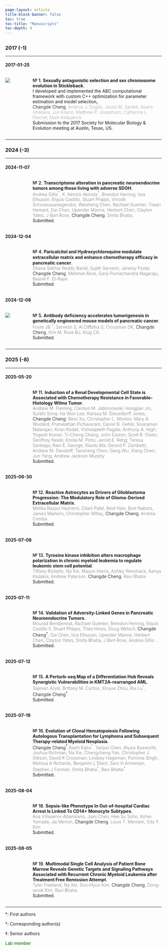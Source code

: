 ```yaml
---
page-layout: article
title-block-banner: false
toc: true
toc-title: "Manuscripts"  
toc-depth: 4
---
```


<!-- ## Working papers -->
---

### 2017 (-1)

---

#### 2017-01-25 {#sec-w1}



:::: {.columns}

::: {.column width="8%"}
![](preprints/2017_SMBE/featured.png)
:::

::: {.column width="2%"}
:::

::: {.column width="90%"}
[№ 1.]{style="font-size: 100%; font-weight:500; color:black;"} **Sexually antagonistic selection and sex chromosome evolution in Stickleback**. \
I developed and implemented the ABC computational framework with custom C++ optimization for parameter estimation and model selection, \
<!-- [before I discovered how deeply I had been misled by my colleagues in the lab, and how much they wanted to see me be removed.]{style="font-weight: 200; color:white;"} \ -->
[Changde Cheng]{style="font-weight: 300; color:black;"}[,  Andrius J. Dagilis, Jason M. Sardell, Asano Ishikawa, Jun Kitano,  Matthew P. Josephson, Catherine L. Peichel, Mark Kirkpatrick.]{style="font-weight: 200; color:gray;"}\
Submission to the 2017 Society for Molecular Biology & Evolution meeting at Austin, Texas, US. 
:::

::::

---

### 2024 (-3)

---

#### 2024-11-07 {#sec-w3}




:::: {.columns}

::: {.column width="8%"}
<!-- ![](preprints/2024_gmm/featured.png) -->
:::

::: {.column width="2%"}
:::

::: {.column width="90%"}
[№ 2.]{style="font-size: 100%; font-weight:500; color:black;"} **Transcriptome alteration in pancreatic neuroendocrine tumors among those living with adverse SDOH**. \
[Andrea Gillis$^{\ast}$, K. Kerrick Akinola$^{\ast}$, Brendon Herring, Isra Elhussin, Elquis Castillo, Stuart Phipps, Vinodh Srinivasasainagendra, Weisheng Chen, Rachael Guenter, Tiwari Hemant, Dai Chen, Upender Manne, Herbert Chen, Clayton Yates, J Bart Rose, [Changde Cheng]{style="color:black;"}, Smita Bhatia.]{style="font-weight: 300;color:gray;"}\
Submitted.
:::

::::



#### 2024-12-04 {#sec-w5}


:::: {.columns}

::: {.column width="8%"}
<!-- ![](preprints/2024_gmm/featured.png) -->
:::

::: {.column width="2%"}
:::

::: {.column width="90%"}
[№ 4.]{style="font-size: 100%; font-weight:500; color:black;"} **Paricalcitol and Hydroxychloroquine modulate extracellular matrix and enhance chemotherapy eﬃcacy in pancreatic cancer**. \
[Dhana Sekhar Reddy Bandi, Sujith Sarvesh, Jeremy Foote, [Changde Cheng]{style="color:black;"}, Mehmet Akce, Ganji
Purnachandra Nagaraju, Bassel F. El-Raye.]{style="font-weight: 300;color:gray;"}\
Submitted.
:::

::::



#### 2024-12-08 {#sec-w6}


:::: {.columns}

::: {.column width="8%"}
![](preprints/2024_gmm/featured.png)
:::

::: {.column width="2%"}
:::

::: {.column width="90%"}
[№ 5.]{style="font-size: 100%; font-weight:500; color:black;"} **Antibody deficiency accelerates tumorigenesis in genetically engineered mouse models of pancreatic cancer**. \
[Foote JB $^{\dagger}$, Sarvesh S, Al Diﬀalha S, Crossman DK, [Changde Cheng]{style="color:black;"}, Kim M, Rose BJ, Klug CA.]{style="font-weight: 300;color:gray;"}\
Submitted.
:::

::::

---

### 2025 (-8)

---

<!-- #### 2025-01-15 {#sec-w8} -->


<!-- :::: {.columns} -->

<!-- ::: {.column width="8%"} -->

<!-- ::: -->

<!-- ::: {.column width="2%"} -->
<!-- ::: -->

<!-- ::: {.column width="90%"} -->
<!-- [№ 7.]{style="font-size: 100%; font-weight:500; color:black;"} **Germline Pathogenic/ Likely Pathogenic Mutations and Subsequent Neoplasms among Childhood Cancer Survivors – A report from the Children’s Oncology Group ALTE03N1 Study**. \ -->
<!-- [Liting Zhou , Purnima Singh , David K. Crossman , Joshua Richman , Mr Patrick J Trainor , [Changde Cheng]{style="color:black;"} , Xuexia Wang , Noha Sharafeldin , Lindsey Hageman , Maryam Sheikh , Melissa Richard , Danielle N. Friedman , Joseph Neglia , Zhaoming Wang , Melissa M Hudson , Saro H Armenian , Douglas Hawkins , Ravi Bhatia , Wendy Landier, Smita Bhatia]{style="font-weight: 300;color:gray;"}\ -->
<!-- Submitted. -->
<!-- ::: -->

<!-- :::: -->



<!-- #### 2025-01-20 {#sec-w9} -->


<!-- :::: {.columns} -->

<!-- ::: {.column width="8%"} -->

<!-- ::: -->

<!-- ::: {.column width="2%"} -->
<!-- ::: -->

<!-- ::: {.column width="90%"} -->
<!-- [№ 8.]{style="font-size: 100%; font-weight:500; color:black;"} **Acute myeloid leukemia microenvironment impairs neutrophil maturation and function through NFκB signaling**. \ -->
<!-- [Paran Goel, Sajesan Aryal, Alana M. Franceski, Valeriya Kuznetsova, Amanda Costa, Francesca Luca, Ashley N. Connelly, Daniel W. Phillips, Caroline C. Ennis, Sourajeet Karfa, Brittany L. Crown, Estelle Carminita, Virginia Camacho, Gracie M. Jack, [Changde Cheng]{style="color:black;"}, Asumi Yokota, Rui Lu , Ravi Bhatia , Pran K. Datta, Kellie R. Machlus, P. Brent Ferrell , Hideyo Hirai and Robert S. Welner]{style="font-weight: 300;color:gray;"}\ -->
<!-- Submitted. -->
<!-- ::: -->

<!-- :::: -->


<!-- #### 2025-02-13 {#sec-w10} -->


<!-- :::: {.columns} -->

<!-- ::: {.column width="8%"} -->

<!-- ::: -->

<!-- ::: {.column width="2%"} -->
<!-- ::: -->

<!-- ::: {.column width="90%"} -->
<!-- [№ 9.]{style="font-size: 100%; font-weight:500; color:black;"} **Clonal hematopoiesis and subsequent venous thromboembolism among survivors of autologous transplantation for lymphoma**. \ -->
<!-- [Radhika Gangaraju; Yanjun Chen; Lindsey Hageman; Alysia Bosworth; Elizabeth Ross; Liton Francisco; Purnima Singh; Melissa Richard; Chengcheng Yan; Rashi Kalra; [Changde Cheng]{style="color:black;"}; Saro Armenian; Stephen Forman; Ravi Bhatia; Smita Bhatia.]{style="font-weight: 300;color:gray;"}\ -->
<!-- Submitted. -->
<!-- ::: -->

<!-- :::: -->


<!-- #### 2025-03-10 {#sec-w10} -->


<!-- :::: {.columns} -->

<!-- ::: {.column width="8%"} -->

<!-- ::: -->

<!-- ::: {.column width="2%"} -->
<!-- ::: -->

<!-- ::: {.column width="90%"} -->
<!-- [№ 10.]{style="font-size: 100%; font-weight:500; color:black;"} **Marrow Minded: Characterizing Differences between Calvarium and Femur Bone Marrow Microenvironment in Diabetes**. \ -->
<!-- [Ashley Rennhack, Micheli Sielski, Bright Asare-Bediako, , Emory Johnson, Fadeela Sheini, Sergio Li Calzi, [Changde Cheng]{style="color:black;"}, Maria B. Grant.]{style="font-weight: 300;color:gray;"}\ -->
<!-- Submitted. -->
<!-- ::: -->

<!-- :::: -->



#### 2025-05-20 {#sec-w11}


:::: {.columns}

::: {.column width="8%"}

:::

::: {.column width="2%"}
:::

::: {.column width="90%"}
[№ 11.]{style="font-size: 100%; font-weight:500; color:black;"} **Induction of a Renal Developmental Cell State is Associated with Chemotherapy Resistance in Favorable-Histology Wilms Tumor**. \
[Andrew M. Fleming; Carolyn M. Jablonowski; Hongjian Jin; Surbhi Sona; Ha Won Lee; Karissa M. Dieseldorff Jones; [Changde Cheng]{style="color:black;"}; Beisi Xu; Christopher L. Morton; Mary A. Woolard; Prahalathan Pichavaram; Daniel B. Gehle; Sivaraman Natarajan; Kiran Kodali; Vishwajeeth Pagala; Anthony A. High; Yogesh Kumar; Ti-Cheng Chang; John Easton; Scott R. Olsen; Geoffrey Neale; Emilia M. Pinto; Jerold E. Rehg; Teresa Santiago; Rani E. George; Xiaotu Ma; Gerard P. Zambetti; Andrew M. Davidoff; Taosheng Chen; Gang Wu; Xiang Chen; Jun Yang; Andrew Jackson Murphy]{style="font-weight: 300;color:gray;"}\
Submitted.
:::

::::

#### 2025-06-30 {#sec-w12}


:::: {.columns}

::: {.column width="8%"}

:::

::: {.column width="2%"}
:::

::: {.column width="90%"}
[№ 12.]{style="font-size: 100%; font-weight:500; color:black;"} **Reactive Astrocytes as Drivers of Glioblastoma Progression: The Modulatory Role of Glioma-Derived Extracellular Matrix**. \
[Melika Razavi Hashemi, Dilani Patel, Reid Hale, Burt Nabors, James Markers, Chirstopher Willey,  [Changde Cheng]{style="color:black;"}, Andrea Comba.]{style="font-weight: 300;color:gray;"}\
Submitted.
:::

::::

#### 2025-07-08 {#sec-w13}


:::: {.columns}

::: {.column width="8%"}

:::

::: {.column width="2%"}
:::

::: {.column width="90%"}
[№ 13.]{style="font-size: 100%; font-weight:500; color:black;"} **Tyrosine kinase inhibition alters macrophage polarization in chronic myeloid leukemia to regulate leukemic stem cell potential**. \
[ Tiffany Ricketts, Na Xie, Mason Harris, Ashley Rennhack, Aanya Kadakia, Andrew Paterson, [Changde Cheng]{style="color:black;"}, Ravi Bhatia]{style="font-weight: 300;color:gray;"}\
Submitted.
:::

::::

#### 2025-07-11 {#sec-w14}


:::: {.columns}

::: {.column width="8%"}

:::

::: {.column width="2%"}
:::

::: {.column width="90%"}
[№ 14.]{style="font-size: 100%; font-weight:500; color:black;"} **Validation of Adversity-Linked Genes in Pancreatic Neuroendocrine Tumors**. \
[Mourad Bendjennat, Rachael Guenter, Brendon Herring, Elquis Castillo II, Stuart Phipps, Theo Hines, Doug Welsch, [Changde Cheng$^{\dagger}$]{style="color:black;"}, Dai Chen, Isra Elhussin, Upender Manne, Herbert Chen, Clayton Yates, Smita Bhatia, J Bart Rose, Andrea Gillis .]{style="font-weight: 300;color:gray;"}\
Submitted.
:::

::::

#### 2025-07-12 {#sec-w15}


:::: {.columns}

::: {.column width="8%"}

:::

::: {.column width="2%"}
:::

::: {.column width="90%"}
[№ 15.]{style="font-size: 100%; font-weight:500; color:black;"} **A Perturb-seq Map of a Differentiation Hub Reveals Synergistic Vulnerabilities in KMT2A-rearranged AML**. \
[Sajesan Aryal, Brittany M. Curtiss, Xinyue Zhou, Rui Lu$^{\dagger}$, [Changde Cheng$^{\dagger}$]{style="color:black;"}.]{style="font-weight: 300;color:gray;"}\
Submitted.
:::

::::

#### 2025-07-19 {#sec-w16}


:::: {.columns}

::: {.column width="8%"}

:::

::: {.column width="2%"}
:::

::: {.column width="90%"}
[№ 16.]{style="font-size: 100%; font-weight:500; color:black;"} **Evolution of Clonal Hematopoiesis Following Autologous Transplantation for Lymphoma and Subsequent Therapy-related Myeloid Neoplasia**. \
[ [Changde Cheng$^{\ast}$]{style="color:black;"},Rashi Kalra$^{\ast}$, Yanjun Chen, Alysia Bosworth, Joshua Richman, Na Xie, Chengcheng Yan, Christopher J Gibson, David K Crossman, Lindsey Hageman, Purnima Singh, Melissa A Richards, Benjamin L Ebert, Saro H Armenian, Stephen J Forman, Smita Bhatia$^{\dagger}$, Ravi Bhatia$^{\dagger}$]{style="font-weight: 300;color:gray;"}\
Submitted.
:::

::::


#### 2025-08-04 {#sec-w18}


:::: {.columns}

::: {.column width="8%"}

:::

::: {.column width="2%"}
:::

::: {.column width="90%"}
[№ 18.]{style="font-size: 100%; font-weight:500; color:black;"} **Sepsis-like Phenotype In Out-of-hospital Cardiac Arrest Is Linked To CD14+ Monocyte Subtypes**. \
[ Ana Villasenor-Altamirano, Jiani Chen, Hee Su Sohn, Kohei Yamada, Jai Menon, [Changde Cheng]{style="color:black;"},  Louis T. Merriam, Edy Y. Kim]{style="font-weight: 300;color:gray;"}\
Submitted.
:::

::::



#### 2025-08-05 {#sec-w19}


:::: {.columns}

::: {.column width="8%"}

:::

::: {.column width="2%"}
:::

::: {.column width="90%"}
[№ 19.]{style="font-size: 100%; font-weight:500; color:black;"} **Multimodal Single Cell Analysis of Patient Bone Marrow Reveals Genetic Targets and Signaling Pathways Associated with Recurrent Chronic Myeloid Leukemia after Treatment Free Remission Attempt**. \
[ Tyler Freeland, Na Xie, Soo-Hyun Kim, [Changde Cheng]{style="color:black;"}, Dong-wook Kim, Ravi Bhatia]{style="font-weight: 300;color:gray;"}\
Submitted.
:::

::::

---

${\ast}$: 
First authors

${\dagger}$: 
Corresponding author(s)

${\ddagger}$: 
Senior authors

[Lab member]{style="color:darkgreen;"}

